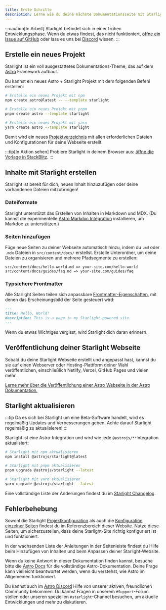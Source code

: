 ```yaml
---
title: Erste Schritte
description: Lerne wie du deine nächste Dokumentationsseite mit Starlight und Astro erstellst.
---
```



:::caution[In Arbeit]
Starlight befindet sich in einer frühen Entwicklungsphase.
Wenn du etwas findest, das nicht funktioniert, [öffne ein Issue auf GitHub](https://github.com/withastro/starlight/issues/new/choose) oder lass es uns bei [Discord](https://astro.build/chat) wissen.
:::

## Erstelle ein neues Projekt

Starlight ist ein voll ausgestattetes Dokumentations-Theme, das auf dem [Astro](https://astro.build) Framework aufbaut.

Du kannst ein neues Astro + Starlight Projekt mit dem folgenden Befehl erstellen:

<Tabs>
<TabItem label="npm">

```sh
# Erstelle ein neues Projekt mit npm
npm create astro@latest -- --template starlight
```

</TabItem>
<TabItem label="pnpm">

```sh
# Erstelle ein neues Projekt mit pnpm
pnpm create astro --template starlight
```

</TabItem>
<TabItem label="Yarn">

```sh
# Erstelle ein neues Projekt mit yarn
yarn create astro --template starlight
```

</TabItem>
</Tabs>

Damit wird ein neues [Projektverzeichnis](/de/guides/project-structure/) mit allen erforderlichen Dateien und Konfigurationen für deine Webseite erstellt.

:::tip[In Aktion sehen]
Probiere Starlight in deinem Browser aus:
[öffne die Vorlage in StackBlitz](https://stackblitz.com/github/withastro/starlight/tree/main/examples/basics).
:::

## Inhalte mit Starlight erstellen

Starlight ist bereit für dich, neuen Inhalt hinzuzufügen oder deine vorhandenen Dateien mitzubringen!

### Dateiformate

Starlight unterstützt das Erstellen von Inhalten in Markdown und MDX. (Du kannst die experimentelle [Astro Markdoc Integration](https://docs.astro.build/de/guides/integrations-guide/markdoc/) installieren, um Markdoc zu unterstützen.)

### Seiten hinzufügen

Füge neue Seiten zu deiner Webseite automatisch hinzu, indem du `.md` oder `.mdx` Dateien in `src/content/docs/` erstellst. Erstelle Unterordner, um deine Dateien zu organisieren und mehrere Pfadsegmente zu erstellen:

```
src/content/docs/hello-world.md => your-site.com/hello-world
src/content/docs/guides/faq.md => your-site.com/guides/faq
```

### Typsichere Frontmatter

Alle Starlight Seiten teilen sich anpassbare [Frontmatter-Eigenschaften](/de/reference/frontmatter/), mit denen das Erscheinungsbild der Seite gesteuert wird:

```md
---
title: Hello, World!
description: This is a page in my Starlight-powered site
---
```

Wenn du etwas Wichtiges vergisst, wird Starlight dich daran erinnern.

## Veröffentlichung deiner Starlight Webseite

Sobald du deine Starlight Webseite erstellt und angepasst hast, kannst du sie auf einen Webserver oder Hosting-Plattform deiner Wahl veröffentlichen, einschließlich Netlify, Vercel, GitHub Pages und vielen mehr.

[Lerne mehr über die Veröffentlichung einer Astro Webseite in der Astro Dokumentation.](https://docs.astro.build/de/guides/deploy/)

## Starlight aktualisieren

:::tip
Da es sich bei Starlight um eine Beta-Software handelt, wird es regelmäßig Updates und Verbesserungen geben. Achte darauf Starlight regelmäßig zu aktualisieren!
:::

Starlight ist eine Astro-Integration und wird wie jede `@astrojs/*`-Integration aktualisiert:

<Tabs>
<TabItem label="npm">

```sh
# Starlight mit npm aktualisieren
npm install @astrojs/starlight@latest
```

</TabItem>
<TabItem label="pnpm">

```sh
# Starlight mit pnpm aktualisieren
pnpm upgrade @astrojs/starlight --latest
```

</TabItem>
<TabItem label="Yarn">

```sh
# Starlight mit yarn aktualisieren
yarn upgrade @astrojs/starlight --latest
```

</TabItem>
</Tabs>

Eine vollständige Liste der Änderungen findest du im [Starlight Changelog](https://github.com/withastro/starlight/blob/main/packages/starlight/CHANGELOG.md).

## Fehlerbehebung

Sowohl die Starlight [Projektkonfiguration](/reference/configuration/) als auch die [Konfiguration einzelner Seiten](/reference/frontmatter/) findest du im Referenzbereich dieser Website. Nutze diese Seiten, um sicherzustellen, dass deine Starlight-Site richtig konfiguriert ist und funktioniert.

In der wachsenden Liste der Anleitungen in der Seitenleiste findest du Hilfe beim Hinzufügen von Inhalten und beim Anpassen deiner Starlight-Website.

Wenn du keine Antwort in dieser Dokumentation finden kannst, besuche bitte die [Astro Docs](https://docs.astro.build) für die vollständige Astro-Dokumentation. Deine Frage kann vielleicht beantwortet werden, wenn du verstehst, wie Astro im Allgemeinen funktioniert.

Du kannst auch im [Astro Discord](https://astro.build/chat/) Hilfe von unserer aktiven, freundlichen Community bekommen. Du kannst Fragen in unserem `#Support`-Forum stellen oder unseren speziellen `#starlight`-Channel besuchen, um aktuelle Entwicklungen und mehr zu diskutieren.
